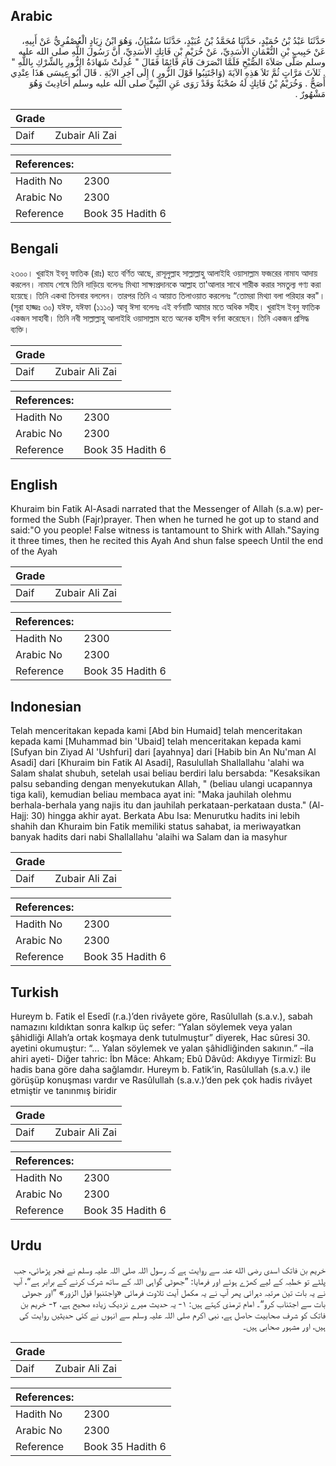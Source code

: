 ## Arabic


<div dir="rtl" lang="ar" style={{fontSize:'larger',backgroundColor:'#f8f9fa',padding:20}}>
حَدَّثَنَا عَبْدُ بْنُ حُمَيْدٍ، حَدَّثَنَا مُحَمَّدُ بْنُ عُبَيْدٍ، حَدَّثَنَا سُفْيَانُ، وَهُوَ ابْنُ زِيَادٍ الْعُصْفُرِيُّ عَنْ أَبِيهِ، عَنْ حَبِيبِ بْنِ النُّعْمَانِ الأَسَدِيِّ، عَنْ خُرَيْمِ بْنِ فَاتِكٍ الأَسَدِيِّ، أَنَّ رَسُولَ اللَّهِ صلى الله عليه وسلم صَلَّى صَلاَةَ الصُّبْحِ فَلَمَّا انْصَرَفَ قَامَ قَائِمًا فَقَالَ ‏"‏ عُدِلَتْ شَهَادَةُ الزُّورِ بِالشِّرْكِ بِاللَّهِ ‏"‏ ‏.‏ ثَلاَثَ مَرَّاتٍ ثُمَّ تَلاَ هَذِهِ الآيَةَ ‏(‏وَاجْتَنِبُوا قَوْلَ الزُّورِ ‏)‏ إِلَى آخِرِ الآيَةِ ‏.‏ قَالَ أَبُو عِيسَى هَذَا عِنْدِي أَصَحُّ ‏.‏ وَخُرَيْمُ بْنُ فَاتِكٍ لَهُ صُحْبَةٌ وَقَدْ رَوَى عَنِ النَّبِيِّ صلى الله عليه وسلم أَحَادِيثَ وَهُوَ مَشْهُورٌ ‏.‏
</div>
<div style={{backgroundColor:'#f8f9fa',padding:20, marginBottom: 10}}><table> <thead> <tr> <th>Grade</th> <th></th> </tr> </thead> <tbody> <tr><td>Daif</td><td>Zubair Ali Zai</td></tr></tbody></table><table> <thead> <tr> <th>References:</th> <th></th> </tr> </thead> <tbody><tr><td>Hadith No</td><td>2300</td></tr><tr><td>Arabic No</td><td>2300</td></tr><tr><td>Reference</td><td>Book 35 Hadith 6</td></tr></tbody></table></div>

## Bengali


<div dir="ltr" lang="bn" style={{fontSize:'larger',backgroundColor:'#f8f9fa',padding:20}}>
২৩০০। খুরাইম ইবনু ফাতিক (রাঃ) হতে বর্ণিত আছে, রাসূলুল্লাহ সাল্লাল্লাহু আলাইহি ওয়াসাল্লাম ফজরের নামায আদায় করলেন। নামায শেষে তিনি দাড়িয়ে বলেনঃ মিথ্যা সাক্ষ্যপ্রদানকে আল্লাহ তা'আলার সাথে শারীক করার সমতুল্য গণ্য করা হয়েছে। তিনি একথা তিনবার বললেন। তারপর তিনি এ আয়াত তিলাওয়াত করলেনঃ “তোমরা মিথ্যা বলা পরিহার কর"। (সূরা হাজ্জঃ ৩০) যঈফ, যঈফা (১১১০) আবূ ঈসা বলেনঃ এই বর্ণনাটি আমার মতে অধিক সহীহ। খুরাইস ইবনু ফাতিক একজন সাহাবী। তিনি নবী সাল্লাল্লাহু আলাইহি ওয়াসাল্লাম হতে অনেক হাদীস বর্ণনা করেছেন। তিনি একজন প্রসিদ্ধ ব্যক্তি।
</div>
<div style={{backgroundColor:'#f8f9fa',padding:20, marginBottom: 10}}><table> <thead> <tr> <th>Grade</th> <th></th> </tr> </thead> <tbody> <tr><td>Daif</td><td>Zubair Ali Zai</td></tr></tbody></table><table> <thead> <tr> <th>References:</th> <th></th> </tr> </thead> <tbody><tr><td>Hadith No</td><td>2300</td></tr><tr><td>Arabic No</td><td>2300</td></tr><tr><td>Reference</td><td>Book 35 Hadith 6</td></tr></tbody></table></div>

## English


<div dir="ltr" lang="en" style={{fontSize:'larger',backgroundColor:'#f8f9fa',padding:20}}>
Khuraim bin Fatik Al-Asadi narrated that the Messenger of Allah (s.a.w) performed the Subh (Fajr)prayer. Then when he turned he got up to stand and said:"O you people! False witness is tantamount to Shirk with Allah."Saying it three times, then he recited this Ayah And shun false speech Until the end of the Ayah
</div>
<div style={{backgroundColor:'#f8f9fa',padding:20, marginBottom: 10}}><table> <thead> <tr> <th>Grade</th> <th></th> </tr> </thead> <tbody> <tr><td>Daif</td><td>Zubair Ali Zai</td></tr></tbody></table><table> <thead> <tr> <th>References:</th> <th></th> </tr> </thead> <tbody><tr><td>Hadith No</td><td>2300</td></tr><tr><td>Arabic No</td><td>2300</td></tr><tr><td>Reference</td><td>Book 35 Hadith 6</td></tr></tbody></table></div>

## Indonesian


<div dir="ltr" lang="id" style={{fontSize:'larger',backgroundColor:'#f8f9fa',padding:20}}>
Telah menceritakan kepada kami [Abd bin Humaid] telah menceritakan kepada kami [Muhammad bin 'Ubaid] telah menceritakan kepada kami [Sufyan bin Ziyad Al 'Ushfuri] dari [ayahnya] dari [Habib bin An Nu'man Al Asadi] dari [Khuraim bin Fatik Al Asadi], Rasulullah Shallallahu 'alahi wa Salam shalat shubuh, setelah usai beliau berdiri lalu bersabda: "Kesaksikan palsu sebanding dengan menyekutukan Allah, " (beliau ulangi ucapannya tiga kali), kemudian beliau membaca ayat ini: "Maka jauhilah olehmu berhala-berhala yang najis itu dan jauhilah perkataan-perkataan dusta." (Al-Hajj: 30) hingga akhir ayat. Berkata Abu Isa: Menurutku hadits ini lebih shahih dan Khuraim bin Fatik memiliki status sahabat, ia meriwayatkan banyak hadits dari nabi Shallallahu 'alaihi wa Salam dan ia masyhur
</div>
<div style={{backgroundColor:'#f8f9fa',padding:20, marginBottom: 10}}><table> <thead> <tr> <th>Grade</th> <th></th> </tr> </thead> <tbody> <tr><td>Daif</td><td>Zubair Ali Zai</td></tr></tbody></table><table> <thead> <tr> <th>References:</th> <th></th> </tr> </thead> <tbody><tr><td>Hadith No</td><td>2300</td></tr><tr><td>Arabic No</td><td>2300</td></tr><tr><td>Reference</td><td>Book 35 Hadith 6</td></tr></tbody></table></div>

## Turkish


<div dir="ltr" lang="tr" style={{fontSize:'larger',backgroundColor:'#f8f9fa',padding:20}}>
Hureym b. Fatik el Esedî (r.a.)’den rivâyete göre, Rasûlullah (s.a.v.), sabah namazını kıldıktan sonra kalkıp üç sefer: “Yalan söylemek veya yalan şâhidliği Allah’a ortak koşmaya denk tutulmuştur” diyerek, Hac sûresi 30. ayetini okumuştur: “… Yalan söylemek ve yalan şâhidliğinden sakının.” –ila ahiri ayeti- Diğer tahric: İbn Mâce: Ahkam; Ebû Dâvûd: Akdıyye Tirmizî: Bu hadis bana göre daha sağlamdır. Hureym b. Fatik’in, Rasûlullah (s.a.v.) ile görüşüp konuşması vardır ve Rasûlullah (s.a.v.)’den pek çok hadis rivâyet etmiştir ve tanınmış biridir
</div>
<div style={{backgroundColor:'#f8f9fa',padding:20, marginBottom: 10}}><table> <thead> <tr> <th>Grade</th> <th></th> </tr> </thead> <tbody> <tr><td>Daif</td><td>Zubair Ali Zai</td></tr></tbody></table><table> <thead> <tr> <th>References:</th> <th></th> </tr> </thead> <tbody><tr><td>Hadith No</td><td>2300</td></tr><tr><td>Arabic No</td><td>2300</td></tr><tr><td>Reference</td><td>Book 35 Hadith 6</td></tr></tbody></table></div>

## Urdu


<div dir="rtl" lang="ur" style={{fontSize:'larger',backgroundColor:'#f8f9fa',padding:20}}>
خریم بن فاتک اسدی رضی الله عنہ سے روایت ہے کہ رسول اللہ صلی اللہ علیہ وسلم نے فجر پڑھائی، جب پلٹے تو خطبہ کے لیے کھڑے ہوئے اور فرمایا: ”جھوٹی گواہی اللہ کے ساتھ شرک کرنے کے برابر ہے“، آپ نے یہ بات تین مرتبہ دہرائی پھر آپ نے یہ مکمل آیت تلاوت فرمائی «واجتنبوا قول الزور» ”اور جھوٹی بات سے اجتناب کرو“۔ امام ترمذی کہتے ہیں: ۱- یہ حدیث میرے نزدیک زیادہ صحیح ہے، ۲- خریم بن فاتک کو شرف صحابیت حاصل ہے، نبی اکرم صلی اللہ علیہ وسلم سے انہوں نے کئی حدیثیں روایت کی ہیں، اور مشہور صحابی ہیں۔
</div>
<div style={{backgroundColor:'#f8f9fa',padding:20, marginBottom: 10}}><table> <thead> <tr> <th>Grade</th> <th></th> </tr> </thead> <tbody> <tr><td>Daif</td><td>Zubair Ali Zai</td></tr></tbody></table><table> <thead> <tr> <th>References:</th> <th></th> </tr> </thead> <tbody><tr><td>Hadith No</td><td>2300</td></tr><tr><td>Arabic No</td><td>2300</td></tr><tr><td>Reference</td><td>Book 35 Hadith 6</td></tr></tbody></table></div>